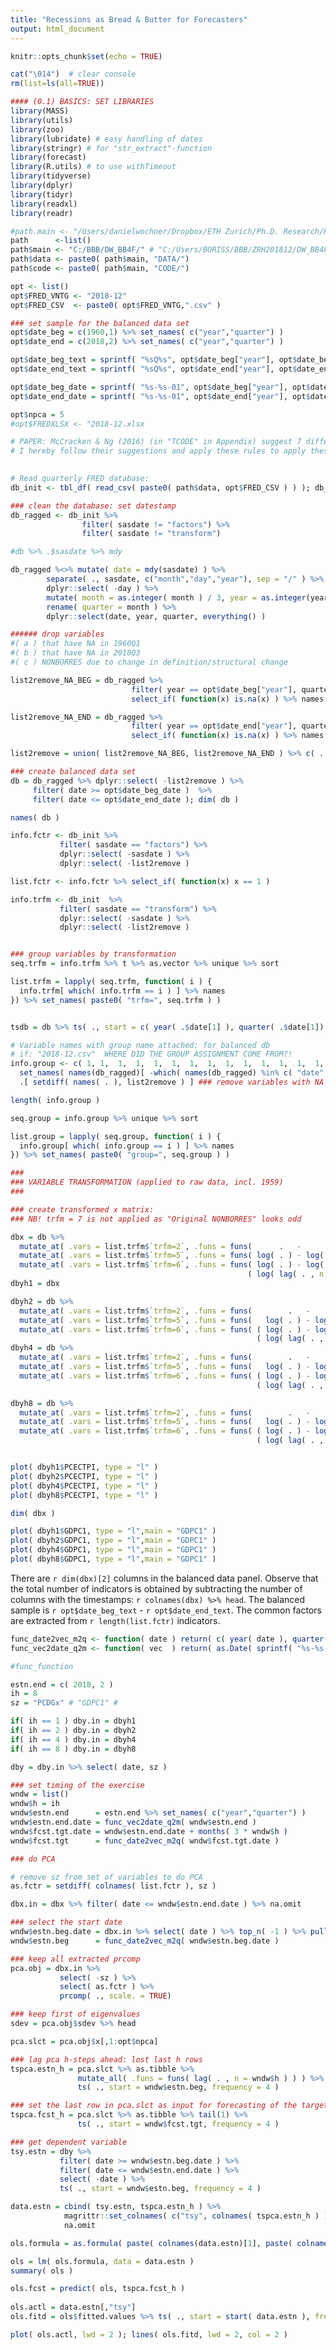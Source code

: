 ---
title: "Recessions as Bread & Butter for Forecasters"
output: html_document
---


```{r setup, include=FALSE}
knitr::opts_chunk$set(echo = TRUE)

cat("\014")  # clear console
rm(list=ls(all=TRUE))

```

```{r library, include=FALSE}
#### (0.1) BASICS: SET LIBRARIES
library(MASS)
library(utils)
library(zoo)
library(lubridate) # easy handling of dates
library(stringr) # for "str_extract"-function
library(forecast)
library(R.utils) # to use withTimeout
library(tidyverse)
library(dplyr)
library(tidyr)
library(readxl)
library(readr)
```

```{r path, include=FALSE}
#path.main <- "/Users/danielwochner/Dropbox/ETH Zurich/Ph.D. Research/Research Projects/BB" # DSW Laptop
path      <-list()
path$main <- "C:/BBB/DW_BB4F/" # "C:/Users/BORISS/BBB/ZRH201812/DW_BB4F/"
path$data <- paste0( path$main, "DATA/")
path$code <- paste0( path$main, "CODE/")


```

```{r option, include=FALSE}
opt <- list()
opt$FRED_VNTG <- "2018-12"
opt$FRED_CSV  <- paste0( opt$FRED_VNTG,".csv" )

### set sample for the balanced data set
opt$date_beg = c(1960,1) %>% set_names( c("year","quarter") )
opt$date_end = c(2018,2) %>% set_names( c("year","quarter") )

opt$date_beg_text = sprintf( "%sQ%s", opt$date_beg["year"], opt$date_beg["quarter"] )
opt$date_end_text = sprintf( "%sQ%s", opt$date_end["year"], opt$date_end["quarter"] )

opt$date_beg_date = sprintf( "%s-%s-01", opt$date_beg["year"], opt$date_beg["quarter"] * 3 ) %>% as.Date
opt$date_end_date = sprintf( "%s-%s-01", opt$date_end["year"], opt$date_end["quarter"] * 3 ) %>% as.Date

opt$npca = 5
#opt$FREDXLSX <- "2018-12.xlsx

```


```{r function, include=FALSE}
# PAPER: McCracken & Ng (2016) (in "TCODE" in Appendix) suggest 7 different variable transformations to make series stationary.
# I hereby follow their suggestions and apply these rules to apply these transformations to variables in FRED-MD and FRED-QD.
  


```


```{r data_init, include=FALSE}
# Read quarterly FRED database:
db_init <- tbl_df( read_csv( paste0( path$data, opt$FRED_CSV ) ) ); db_init 

### clean the database: set datestamp
db_ragged <- db_init %>% 
                filter( sasdate != "factors") %>% 
                filter( sasdate != "transform")

#db %>% .$sasdate %>% mdy

db_ragged %<>% mutate( date = mdy(sasdate) ) %>% 
        separate( ., sasdate, c("month","day","year"), sep = "/" ) %>%
        dplyr::select( -day ) %>%
        mutate( month = as.integer( month ) / 3, year = as.integer(year) ) %>%
        rename( quarter = month ) %>% 
        dplyr::select(date, year, quarter, everything() )

###### drop variables 
#( a ) that have NA in 1960Q1 
#( b ) that have NA in 2018Q3
#( c ) NONBORRES due to change in definition/structural change

list2remove_NA_BEG = db_ragged %>% 
                           filter( year == opt$date_beg["year"], quarter == opt$date_beg["quarter"] ) %>% 
                           select_if( function(x) is.na(x) ) %>% names

list2remove_NA_END = db_ragged %>% 
                           filter( year == opt$date_end["year"], quarter == opt$date_end["quarter"] ) %>% 
                           select_if( function(x) is.na(x) ) %>% names

list2remove = union( list2remove_NA_BEG, list2remove_NA_END ) %>% c( . , "NONBORRES" ) %>% unique

### create balanced data set
db = db_ragged %>% dplyr::select( -list2remove ) %>%
     filter( date >= opt$date_beg_date )  %>%
     filter( date <= opt$date_end_date ); dim( db )

names( db )

info.fctr <- db_init %>%  
           filter( sasdate == "factors") %>% 
           dplyr::select( -sasdate ) %>%
           dplyr::select( -list2remove ) 

list.fctr <- info.fctr %>% select_if( function(x) x == 1 )

info.trfm <- db_init  %>% 
           filter( sasdate == "transform") %>% 
           dplyr::select( -sasdate ) %>%
           dplyr::select( -list2remove ) 


### group variables by transformation
seq.trfm = info.trfm %>% t %>% as.vector %>% unique %>% sort

list.trfm = lapply( seq.trfm, function( i ) { 
  info.trfm[ which( info.trfm == i ) ] %>% names
}) %>% set_names( paste0( "trfm=", seq.trfm ) )


tsdb = db %>% ts( ., start = c( year( .$date[1] ), quarter( .$date[1]) ), frequency = 4 )

# Variable names with group name attached: for balanced db
# if: "2018-12.csv"  WHERE DID THE GROUP ASSIGNMENT COME FROM?!
info.group <- c( 1,	1,	1,	1,	1,	1,	1,	1,	1,	1,	1,	1,	1,	1,	1,	1,	1,	1,	1,	1,	1,	2,	2,	2,	2,	2,	2,	2,	2,	2,	2,	2,	2,	2,	3,	3,	3,	3,	3,	3,	3,	3,	3,	3,	3,	3,	3,	3,	3,	3,	3,	3,	3,	3,	3,	3,	3,	3,	3,	3,	3,	3,	3,	3,	3,	3,	3,	3,	3,	3,	3,	3,	3,	3,	3,	3,	3,	3,	3,	3,	4,	4,	4,	4,	4,	4,	4,	5,	5,	5,	5,	5,	5,	5,	6,	6,	6,	6,	6,	6,	6,	6,	6,	6,	6,	6,	6,	6,	6,	6,	6,	6,	6,	6,	6,	6,	6,	6,	6,	6,	6,	6,	6,	6,	6,	6,	6,	6,	6,	6,	7,	7,	7,	7,	7,	7,	7,	7,	7,	7,	7,	7,	7,	8,	8,	8,	8,	8,	8,	8,	8,	8,	8,	8,	8,	8,	8,	9,	9,	9,	9,	9,	9,	9,	9,	9,	9,	9,	9,	10,	10,	10,	10,	10,	10,	10,	10,	13,	4,	4,	4,	11,	11,	11,	11,	11,	11,	12,	12,	1,	1,	14,	14,	2,	2,	2,	3,	3,	9,	9,	8,	8,	8,	8,	6,	6,	6,	6,	6,	6,	6,	6,	6,	6,	6,	7,	9,	9,	9,	3,	3,	5,	5,	10,	8,	8,	4,	4,	4,	4,	13,	13,	6,	14,	14,	14,	14,	14,	14,	14,	14,	14,	14,	14,	13,	13,	13,	13) %>% 
  set_names( names(db_ragged)[ -which( names(db_ragged) %in% c( "date","quarter", "year" ) ) ] ) %>%
  .[ setdiff( names( . ), list2remove ) ] ### remove variables with NA either in the beg/end of the db_ragged

length( info.group )

seq.group = info.group %>% unique %>% sort

list.group = lapply( seq.group, function( i ) { 
  info.group[ which( info.group == i ) ] %>% names
}) %>% set_names( paste0( "group=", seq.group ) )

```

```{r data_trfm, include=FALSE}
###
### VARIABLE TRANSFORMATION (applied to raw data, incl. 1959)
###

### create transformed x matrix: 
### NB! trfm = 7 is not applied as "Original NONBORRES" looks odd

dbx = db %>% 
  mutate_at( .vars = list.trfm$`trfm=2`, .funs = funs(      .   -      lag( . , n = 1 )   ) ) %>%
  mutate_at( .vars = list.trfm$`trfm=5`, .funs = funs( log( . ) - log( lag( . , n = 1 ) ) ) ) %>%
  mutate_at( .vars = list.trfm$`trfm=6`, .funs = funs( log( . ) - log( lag( . , n = 1 ) ) -  
                                                     ( log( lag( . , n = 1 ) ) - log( lag( . , n = 2 ) ) ) ) ) 
dbyh1 = dbx

dbyh2 = db %>% 
  mutate_at( .vars = list.trfm$`trfm=2`, .funs = funs(        .   -      lag( . , n = 2 )   ) ) %>%
  mutate_at( .vars = list.trfm$`trfm=5`, .funs = funs(   log( . ) - log( lag( . , n = 2 ) ) ) ) %>%
  mutate_at( .vars = list.trfm$`trfm=6`, .funs = funs( ( log( . ) - log( lag( . , n = 2 ) ) ) / 2 - 
                                                       ( log( lag( . , n = 2 ) ) - log( lag( . , n = 3 ) ) ) ) ) 
dbyh4 = db %>% 
  mutate_at( .vars = list.trfm$`trfm=2`, .funs = funs(        .   -      lag( . , n = 4 )   ) ) %>%
  mutate_at( .vars = list.trfm$`trfm=5`, .funs = funs(   log( . ) - log( lag( . , n = 4 ) ) ) ) %>%
  mutate_at( .vars = list.trfm$`trfm=6`, .funs = funs( ( log( . ) - log( lag( . , n = 4 ) ) ) / 4 - 
                                                       ( log( lag( . , n = 4 ) ) - log( lag( . , n = 5 ) ) ) ) ) 

dbyh8 = db %>% 
  mutate_at( .vars = list.trfm$`trfm=2`, .funs = funs(        .   -      lag( . , n = 8 )   ) ) %>%
  mutate_at( .vars = list.trfm$`trfm=5`, .funs = funs(   log( . ) - log( lag( . , n = 8 ) ) ) ) %>%
  mutate_at( .vars = list.trfm$`trfm=6`, .funs = funs( ( log( . ) - log( lag( . , n = 8 ) ) ) / 8 - 
                                                       ( log( lag( . , n = 8 ) ) - log( lag( . , n = 9 ) ) ) ) ) 


plot( dbyh1$PCECTPI, type = "l" )
plot( dbyh2$PCECTPI, type = "l" )
plot( dbyh4$PCECTPI, type = "l" )
plot( dbyh8$PCECTPI, type = "l" )

dim( dbx )

```

```{r plot_GDPC1, include=T}
plot( dbyh1$GDPC1, type = "l",main = "GDPC1" )
plot( dbyh2$GDPC1, type = "l",main = "GDPC1" )
plot( dbyh4$GDPC1, type = "l",main = "GDPC1" )
plot( dbyh8$GDPC1, type = "l",main = "GDPC1" )
```

There are `r dim(dbx)[2]` columns in the balanced data panel. Observe that the total number of indicators is obtained by subtracting the number of columns with the timestamps: `r colnames(dbx) %>% head`. The balanced sample is `r opt$date_beg_text` - `r opt$date_end_text`. The common factors are extracted from `r length(list.fctr)` indicators.


```{r test, include=FALSE}
func_date2vec_m2q <- function( date ) return( c( year( date ), quarter( date ) ) )
func_vec2date_q2m <- function( vec  ) return( as.Date( sprintf( "%s-%s-01", vec["year"], vec["quarter"] * 3 ) ) )

#func_function 

estn.end = c( 2018, 2 )
ih = 8
sz = "PCDGx" # "GDPC1" #  

if( ih == 1 ) dby.in = dbyh1 
if( ih == 2 ) dby.in = dbyh2 
if( ih == 4 ) dby.in = dbyh4 
if( ih == 8 ) dby.in = dbyh8 

dby = dby.in %>% select( date, sz )

### set timing of the exercise
wndw = list()
wndw$h = ih
wndw$estn.end      = estn.end %>% set_names( c("year","quarter") )
wndw$estn.end.date = func_vec2date_q2m( wndw$estn.end )
wndw$fcst.tgt.date = wndw$estn.end.date + months( 3 * wndw$h )
wndw$fcst.tgt      = func_date2vec_m2q( wndw$fcst.tgt.date )

### do PCA 

# remove sz from set of variables to do PCA
as.fctr = setdiff( colnames( list.fctr ), sz ) 

dbx.in = dbx %>% filter( date <= wndw$estn.end.date ) %>% na.omit 

### select the start date
wndw$estn.beg.date = dbx.in %>% select( date ) %>% top_n( -1 ) %>% pull( 1 )
wndw$estn.beg      = func_date2vec_m2q( wndw$estn.beg.date )

### keep all extracted prcomp
pca.obj = dbx.in %>% 
           select( -sz ) %>%
           select( as.fctr ) %>% 
           prcomp( ., scale. = TRUE)

### keep first of eigenvalues
sdev = pca.obj$sdev %>% head

pca.slct = pca.obj$x[,1:opt$npca]

### lag pca h-steps ahead: lost last h rows
tspca.estn_h = pca.slct %>% as.tibble %>%
               mutate_all( .funs = funs( lag( . , n = wndw$h ) ) ) %>%
               ts( ., start = wndw$estn.beg, frequency = 4 ) 

### set the last row in pca.slct as input for forecasting of the target quarter
tspca.fcst_h = pca.slct %>% as.tibble %>% tail(1) %>%
               ts( ., start = wndw$fcst.tgt, frequency = 4 )

### get dependent variable
tsy.estn = dby %>% 
           filter( date >= wndw$estn.beg.date ) %>%
           filter( date <= wndw$estn.end.date ) %>%
           select( -date ) %>%
           ts( ., start = wndw$estn.beg, frequency = 4 )

data.estn = cbind( tsy.estn, tspca.estn_h ) %>%
            magrittr::set_colnames( c("tsy", colnames( tspca.estn_h ) ) ) %>% 
            na.omit

ols.formula = as.formula( paste( colnames(data.estn)[1], paste( colnames(data.estn)[-1], collapse = "+" ), sep = "~" ) )

ols = lm( ols.formula, data = data.estn )
summary( ols ) 

ols.fcst = predict( ols, tspca.fcst_h )
  
ols.actl = data.estn[,"tsy"]
ols.fitd = ols$fitted.values %>% ts( ., start = start( data.estn ), frequency = 4 )

plot( ols.actl, lwd = 2 ); lines( ols.fitd, lwd = 2, col = 2 )

```